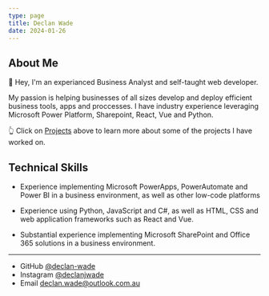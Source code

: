 ```yaml
---
type: page
title: Declan Wade
date: 2024-01-26
---
```


## About Me

👋 Hey, I'm an experianced Business Analyst and self-taught web developer. 

My passion is helping businesses of all sizes develop and deploy efficient business tools, apps and proccesses. I have industry experience leveraging Microsoft Power Platform, Sharepoint, React, Vue and Python.

👆 Click on [Projects](https://about.declanwade.com/posts) above to learn more about some of the projects I have worked on. 

## Technical Skills

* Experience implementing Microsoft PowerApps, PowerAutomate and Power BI in a business environment, as well as other low-code platforms

* Experience using Python, JavaScript and C#, as well as HTML, CSS and web application frameworks such as React and Vue. 

* Substantial experience implementing Microsoft SharePoint and Office 365 solutions in a business environment.

---

- GitHub [@declan-wade](https://github.com/declan-wade/)
- Instagram [@declanjwade](https://instagram.com/declanjwade)
- Email declan.wade@outlook.com.au
